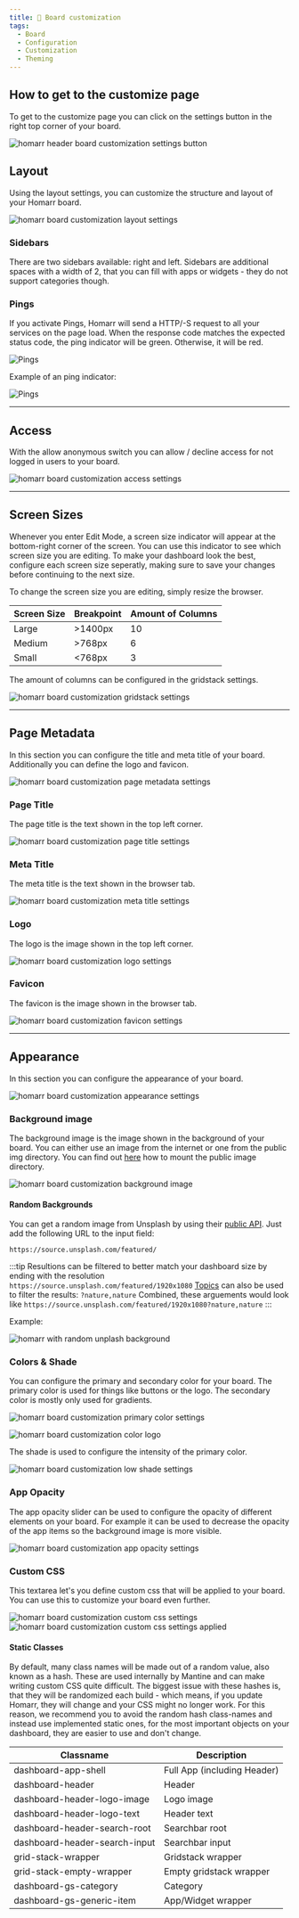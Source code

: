 ```yaml
---
title: 📄 Board customization
tags:
  - Board
  - Configuration
  - Customization
  - Theming
---
```


## How to get to the customize page

To get to the customize page you can click on the settings button in the right top corner of your board.

![homarr header board customization settings button](./img/board-customization/settings-button.webp)

## Layout

Using the layout settings, you can customize the structure and layout of your Homarr board.

![homarr board customization layout settings](./img/board-customization/layout-settings.gif)

### Sidebars

There are two sidebars available: right and left. Sidebars are additional spaces with a width of 2, that you can fill with apps or widgets - they do not support categories though.

### Pings

If you activate Pings, Homarr will send a HTTP/-S request to all your services on the page load. When the response code matches the expected status code, the ping indicator will be green. Otherwise, it will be red.

![Pings](img/layout/pings.webp)

Example of an ping indicator:

![Pings](img/layout/example-ping.webp)


---

## Access

With the allow anonymous switch you can allow / decline access for not logged in users to your board.

![homarr board customization access settings](./img/board-customization/access-settings.webp)

---

## Screen Sizes

Whenever you enter Edit Mode, a screen size indicator will appear at the bottom-right corner of the screen. You can use this indicator to see which screen size you are editing. To make your dashboard look the best, configure each screen size seperatly, making sure to save your changes before continuing to the next size.

To change the screen size you are editing, simply resize the browser.

| Screen Size | Breakpoint | Amount of Columns |
|-------------|------------|-------------------|
| Large       | >1400px    | 10                |
| Medium      | >768px     | 6                 |
| Small       | <768px     | 3                 |

The amount of columns can be configured in the gridstack settings.

![homarr board customization gridstack settings](./img/board-customization/gridstack-settings.webp)

---

## Page Metadata

In this section you can configure the title and meta title of your board. Additionally you can define the logo and favicon.

![homarr board customization page metadata settings](./img/board-customization/page-metadata-settings.webp)

### Page Title

The page title is the text shown in the top left corner.

![homarr board customization page title settings](./img/board-customization/page-title.webp)

### Meta Title

The meta title is the text shown in the browser tab.

![homarr board customization meta title settings](./img/board-customization/meta-title.webp)

### Logo

The logo is the image shown in the top left corner.

![homarr board customization logo settings](./img/board-customization/logo.webp)

### Favicon

The favicon is the image shown in the browser tab.

![homarr board customization favicon settings](./img/board-customization/favicon.webp)

---

## Appearance

In this section you can configure the appearance of your board.

![homarr board customization appearance settings](./img/board-customization/appearance-settings.webp)

### Background image

The background image is the image shown in the background of your board. You can either use an image from the internet or one from the public img directory. 
You can find out [here](https://link.to.something/) how to mount the public image directory.

![homarr board customization background image](./img/board-customization/board-background-image.webp)

#### Random Backgrounds

You can get a random image from Unsplash by using their [public API](https://unsplash.com). Just add the following URL to the input field:

`https://source.unsplash.com/featured/`

:::tip
Resultions can be filtered to better match your dashboard size by ending with the resolution `https://source.unsplash.com/featured/1920x1080`
[Topics](https://unsplash.com/t) can also be used to filter the results: `?nature,nature`
Combined, these arguements would look like `https://source.unsplash.com/featured/1920x1080?nature,nature`
:::

Example:

![homarr with random unplash background](./img/board-customization/background-unplash.webp)

### Colors & Shade

You can configure the primary and secondary color for your board. The primary color is used for things like buttons or the logo. The secondary color is mostly only used for gradients.

![homarr board customization primary color settings](./img/board-customization/primary-color.webp)

![homarr board customization color logo](./img/board-customization/color-logo.webp)

The shade is used to configure the intensity of the primary color.

![homarr board customization low shade settings](./img/board-customization/low-shade.webp)

### App Opacity

The app opacity slider can be used to configure the opacity of different elements on your board.
For example it can be used to decrease the opacity of the app items so the background image is more visible.

![homarr board customization app opacity settings](./img/board-customization/app-opacity.webp)

### Custom CSS

This textarea let's you define custom css that will be applied to your board. You can use this to customize your board even further.

![homarr board customization custom css settings](./img/board-customization/custom-css-input.webp)
![homarr board customization custom css settings applied](./img/board-customization/custom-css-applied.webp)

#### Static Classes

By default, many class names will be made out of a random value, also known as a hash.
These are used internally by Mantine and can make writing custom CSS quite difficult.
The biggest issue with these hashes is, that they will be randomized each build - which means, if you update Homarr, they will change and your CSS might no longer work.
For this reason, we recommend you to avoid the random hash class-names and instead use implemented static ones, for the most important objects on your dashboard, they are easier to use and don't change.

| Classname   | Description |
| ------------------ | ------------------ |
| dashboard-app-shell | Full App (including Header) |
| dashboard-header | Header |
| dashboard-header-logo-image | Logo image |
| dashboard-header-logo-text | Header text |
| dashboard-header-search-root | Searchbar root |
| dashboard-header-search-input | Searchbar input |
| grid-stack-wrapper | Gridstack wrapper |
| grid-stack-empty-wrapper | Empty gridstack wrapper |
| dashboard-gs-category | Category |
| dashboard-gs-generic-item | App/Widget wrapper |

